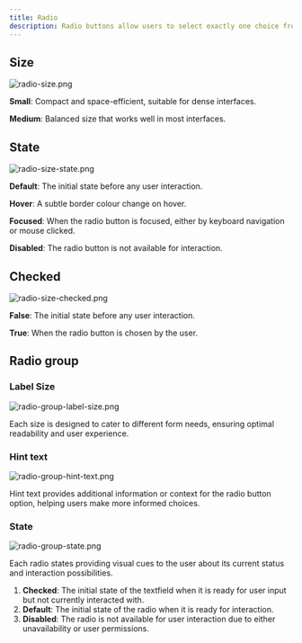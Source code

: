 ```yaml
---
title: Radio
description: Radio buttons allow users to select exactly one choice from a group
---
```


## Size

![radio-size.png](/design/radio-size.png)

**Small**: Compact and space-efficient, suitable for dense interfaces.

**Medium**: Balanced size that works well in most interfaces.

## State

![radio-size-state.png](/design/radio-size-state.png)

**Default**: The initial state before any user interaction.

**Hover**: A subtle border colour change on hover.

**Focused**: When the radio button is focused, either by keyboard navigation or mouse clicked.

**Disabled**: The radio button is not available for interaction.

## Checked

![radio-size-checked.png](/design/radio-size-checked.png)

**False**: The initial state before any user interaction.

**True**: When the radio button is chosen by the user.

## Radio group

### Label Size

![radio-group-label-size.png](/design/radio-group-label-size.png)

Each size is designed to cater to different form needs, ensuring optimal readability and user experience.

### Hint text

![radio-group-hint-text.png](/design/radio-group-hint-text.png)

Hint text provides additional information or context for the radio button option, helping users make more informed choices.

### State

![radio-group-state.png](/design/radio-group-state.png)

Each radio states providing visual cues to the user about its current status and interaction possibilities.

1. **Checked**: The initial state of the textfield when it is ready for user input but not currently interacted with.
2. **Default**: The initial state of the radio when it is ready for interaction.
3. **Disabled**: The radio is not available for user interaction due to either unavailability or user permissions.

